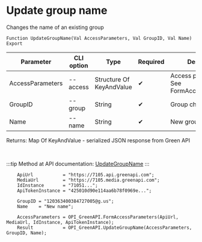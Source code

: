 ﻿---
sidebar_position: 3
---


# Update group name
 Changes the name of an existing group



`Function UpdateGroupName(Val AccessParameters, Val GroupID, Val Name) Export`

  | Parameter | CLI option | Type | Required | Description |
  |-|-|-|-|-|
  | AccessParameters | --access | Structure Of KeyAndValue | &#x2714; | Access parameters. See FormAccessParameters |
  | GroupID | --group | String | &#x2714; | Group chat identifier |
  | Name | --name | String | &#x2714; | New group chat name |

  
  Returns:  Map Of KeyAndValue - serialized JSON response from Green API

<br/>

:::tip
Method at API documentation: [UpdateGroupName](https://green-api.com/docs/api/groups/UpdateGroupName/)
:::
<br/>



```bsl title="1C:Enterprise/OneScript code example"
    ApiUrl           = "https://7105.api.greenapi.com";
    MediaUrl         = "https://7105.media.greenapi.com";
    IdInstance       = "71051...";
    ApiTokenInstance = "425010d90e114aa6b78f0969e...";

    GroupID = "120363400384727005@g.us";
    Name    = "New name";

    AccessParameters = OPI_GreenAPI.FormAccessParameters(ApiUrl, MediaUrl, IdInstance, ApiTokenInstance);
    Result           = OPI_GreenAPI.UpdateGroupName(AccessParameters, GroupID, Name);
```
 




